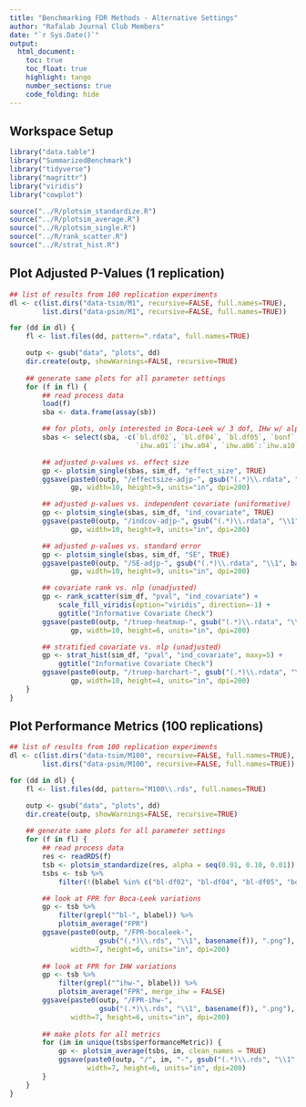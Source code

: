 ```yaml
---
title: "Benchmarking FDR Methods - Alternative Settings"
author: "Rafalab Journal Club Members"
date: "`r Sys.Date()`"
output: 
  html_document:
    toc: true
    toc_float: true
    highlight: tango
    number_sections: true
    code_folding: hide
---
```


<!-- ######################################################################## -->
## Workspace Setup
<!-- ######################################################################## -->

```r
library("data.table")
library("SummarizedBenchmark")
library("tidyverse")
library("magrittr")
library("viridis")
library("cowplot")
```

```r
source("../R/plotsim_standardize.R")
source("../R/plotsim_average.R")
source("../R/plotsim_single.R")
source("../R/rank_scatter.R")
source("../R/strat_hist.R")
```

<!-- ######################################################################## -->
## Plot Adjusted P-Values (1 replication)
<!-- ######################################################################## -->

```r
## list of results from 100 replication experiments
dl <- c(list.dirs("data-tsim/M1", recursive=FALSE, full.names=TRUE),
        list.dirs("data-psim/M1", recursive=FALSE, full.names=TRUE))        

for (dd in dl) {
    fl <- list.files(dd, pattern=".rdata", full.names=TRUE)

    outp <- gsub("data", "plots", dd)
    dir.create(outp, showWarnings=FALSE, recursive=TRUE)
    
    ## generate same plots for all parameter settings
    for (f in fl) {
        ## read process data
        load(f)
        sba <- data.frame(assay(sb))

        ## for plots, only interested in Boca-Leek w/ 3 dof, IHw w/ alpha=0.05
        sbas <- select(sba, -c(`bl.df02`, `bl.df04`, `bl.df05`, `bonf`,
                               `ihw.a01`:`ihw.a04`, `ihw.a06`:`ihw.a10`))

        ## adjusted p-values vs. effect size
        gp <- plotsim_single(sbas, sim_df, "effect_size", TRUE)
        ggsave(paste0(outp, "/effectsize-adjp-", gsub("(.*)\\.rdata", "\\1", basename(f)), ".png"),
               gp, width=10, height=9, units="in", dpi=200)

        ## adjusted p-values vs. independent covariate (uniformative)
        gp <- plotsim_single(sbas, sim_df, "ind_covariate", TRUE)
        ggsave(paste0(outp, "/indcov-adjp-", gsub("(.*)\\.rdata", "\\1", basename(f)), ".png"),
               gp, width=10, height=9, units="in", dpi=200)

        ## adjusted p-values vs. standard error
        gp <- plotsim_single(sbas, sim_df, "SE", TRUE)
        ggsave(paste0(outp, "/SE-adjp-", gsub("(.*)\\.rdata", "\\1", basename(f)), ".png"),
               gp, width=10, height=9, units="in", dpi=200)

        ## covariate rank vs. nlp (unadjusted)
        gp <- rank_scatter(sim_df, "pval", "ind_covariate") +
            scale_fill_viridis(option="viridis", direction=-1) +
            ggtitle("Informative Covariate Check")
        ggsave(paste0(outp, "/truep-heatmap-", gsub("(.*)\\.rdata", "\\1", basename(f)), ".png"),
               gp, width=10, height=6, units="in", dpi=200)

        ## stratified covariate vs. nlp (unadjusted)
        gp <- strat_hist(sim_df, "pval", "ind_covariate", maxy=5) +
            ggtitle("Informative Covariate Check")
        ggsave(paste0(outp, "/truep-barchart-", gsub("(.*)\\.rdata", "\\1", basename(f)), ".png"),
               gp, width=10, height=4, units="in", dpi=200)
    }
}
```

<!-- ######################################################################## -->
## Plot Performance Metrics (100 replications)
<!-- ######################################################################## -->

```r
## list of results from 100 replication experiments
dl <- c(list.dirs("data-tsim/M100", recursive=FALSE, full.names=TRUE),
        list.dirs("data-psim/M100", recursive=FALSE, full.names=TRUE))

for (dd in dl) {
    fl <- list.files(dd, pattern="M100\\.rds", full.names=TRUE)

    outp <- gsub("data", "plots", dd)
    dir.create(outp, showWarnings=FALSE, recursive=TRUE)
    
    ## generate same plots for all parameter settings
    for (f in fl) {
        ## read process data
        res <- readRDS(f)
        tsb <- plotsim_standardize(res, alpha = seq(0.01, 0.10, 0.01))
        tsbs <- tsb %>%
            filter(!(blabel %in% c("bl-df02", "bl-df04", "bl-df05", "bonf"))) 

        ## look at FPR for Boca-Leek variations
        gp <- tsb %>%
            filter(grepl("^bl-", blabel)) %>%
            plotsim_average("FPR")
        ggsave(paste0(outp, "/FPR-bocaleek-",
                      gsub("(.*)\\.rds", "\\1", basename(f)), ".png"), gp,
               width=7, height=6, units="in", dpi=200)
        
        ## look at FPR for IHW variations
        gp <- tsb %>%
            filter(grepl("^ihw-", blabel)) %>%
            plotsim_average("FPR", merge_ihw = FALSE)
        ggsave(paste0(outp, "/FPR-ihw-",
                      gsub("(.*)\\.rds", "\\1", basename(f)), ".png"), gp,
               width=7, height=6, units="in", dpi=200)
        
        ## make plots for all metrics
        for (im in unique(tsbs$performanceMetric)) {
            gp <- plotsim_average(tsbs, im, clean_names = TRUE)
            ggsave(paste0(outp, "/", im, "-", gsub("(.*)\\.rds", "\\1", basename(f)), ".png"), gp,
                   width=7, height=6, units="in", dpi=200)
        }
    }
}
```
